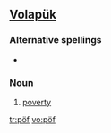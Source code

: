 ==[[Volapük]]==

===Alternative spellings===
*{{l|vo|poyf}}

===Noun===
{{infl|vo|noun}}
 
# [[poverty]]

[[tr:pöf]]
[[vo:pöf]]